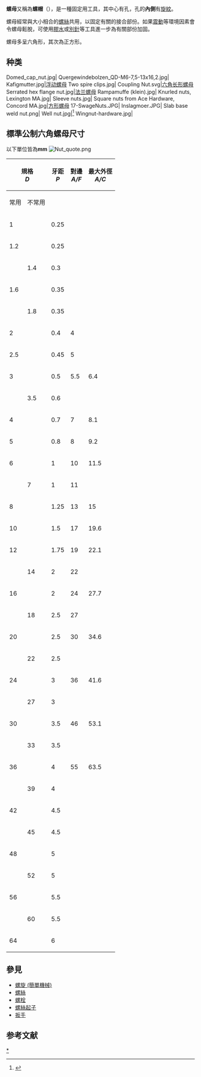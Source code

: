 {{multiple image|caption_align=center
| direction = vertical
| image1  = Nut-hardware.jpg
| width1  = 250
| caption1  = 
| image2 =Nut2-hardware.jpg
| width2  = 250
| caption2 =
}}
'''螺母'''又稱為'''螺帽'''（{{lang-en|Nut}}），是一種固定用工具，其中心有孔，孔的'''內側'''有[[旋紋|旋紋]]。

螺母經常與大小相合的[[螺絲|螺絲]]共用，以固定有關的接合部份。如果[[震動|震動]]等環境因素會令螺母鬆脫，可使用[[膠水|膠水]]或[[別針|別針]]等工具進一步為有關部份加固。

螺母多呈六角形，其次為正方形。
==种类==
<gallery>
Domed_cap_nut.jpg|{{le|盖形螺母|Acorn nut}}
Quergewindebolzen_QD-M6-7,5-13x16,2.jpg|{{le|桶形螺母|Barrel nut}}
Kafigmutter.jpg|[[浮动螺母|浮动螺母]]
Two spire clips.jpg|{{le|夹片螺母|Clip-on nut}}
Coupling Nut.svg|[[六角长形螺母|六角长形螺母]]
Serrated hex flange nut.jpg|[[法兰螺母|法兰螺母]]
Rampamuffe (klein).jpg|{{le|插入螺母|Insert nut}}
Knurled nuts, Lexington MA.jpg|{{le|滚花螺母|Knurled nut}}
Sleeve nuts.jpg|{{le|套筒螺母|Sleeve nut}}
Square nuts from Ace Hardware, Concord MA.jpg|[[方形螺母|方形螺母]]
17-SwageNuts.JPG|{{le|压铆螺母|Swage nut}}
Inslagmoer.JPG|{{le|T型螺母|T-nut}}
Slab base weld nut.png|{{le|焊接螺母|Weld nut}}
Well nut.jpg|{{le|减震螺母|Well nut}}<ref>{{cite web |title=WELL NUT橡胶减震螺母 |url=http://jiukunjmjd.com/pd.jsp?pid=112&mid=18 |website=上海久鲲精密机电有限公司 |accessdate=2021-01-25 |archive-date=2021-02-01 |archive-url=https://web.archive.org/web/20210201192140/http://jiukunjmjd.com/pd.jsp?pid=112&mid=18 |dead-url=no }}</ref>
Wingnut-hardware.jpg|{{le|蝶形螺母|Wingnut (hardware)}}
</gallery>
== 標準公制六角螺母尺寸 ==
以下單位皆為'''mm'''
[[File:Nut_quote.png|thumb]]
{| class=wikitable
!colspan=2|規格<br />''D''
!牙距<br />''P''
!對邊<br />''A/F''
!最大外徑<br />''A/C''
!colspan=3|高度<br />''H''
|-
!常用||不常用||      ||     ||      ||六角螺母||防鬆螺母||尼龍螺母
|-
|1   ||      ||0.25  ||     ||      ||        ||       ||
|-
|1.2 ||      ||0.25  ||     ||      ||        ||       ||
|-
|    ||1.4   ||0.3   ||     ||      ||        ||       ||
|-
|1.6 ||      ||0.35  ||     ||      ||        ||       ||
|-
|    ||1.8   ||0.35  ||     ||      ||        ||       ||
|-
|2   ||      ||0.4   ||4    ||      ||1.6     ||    1.2||-
|-
|2.5 ||      ||0.45  ||5    ||      ||2       ||    1.6||-
|-
|3   ||      ||0.5   ||5.5  ||6.4   ||2.4     ||1.8||4
|-
|    ||3.5   ||0.6   ||     ||      ||        ||   ||
|-
|4   ||      ||0.7   ||7    ||8.1   ||3.2     ||2.2||5
|-
|5   ||      ||0.8   ||8    ||9.2   ||4       ||2.7||5
|-
|6   ||      ||1     ||10   ||11.5  ||5       ||3.2||6
|-
|    ||7     ||1     ||11   ||      ||5.5     ||3.5||-
|-
|8   ||      ||1.25  ||13   ||15    ||6.5     ||4  ||8
|-
|10  ||      ||1.5   ||17   ||19.6  ||8       ||5  ||10
|-
|12  ||      ||1.75  ||19   ||22.1  ||10      ||6  ||12
|-
|    ||14    ||2     ||22   ||      ||11      ||7  ||14
|-
|16  ||      ||2     ||24   ||27.7  ||13      ||8  ||16
|-
|    ||18    ||2.5   ||27   ||      ||15      ||9  ||18.5
|-
|20  ||      ||2.5   ||30   ||34.6  ||16      ||10 ||20
|-
|    ||22    ||2.5   ||     ||      ||        ||   ||
|-
|24  ||      ||3     ||36   ||41.6  ||19      ||   ||
|-
|    ||27    ||3     ||     ||      ||        ||   ||
|-
|30  ||      ||3.5   ||46   ||53.1  ||24      ||   ||
|-
|    ||33    ||3.5   ||     ||      ||        ||   ||
|-
|36  ||      ||4     ||55   ||63.5  ||29      ||   ||
|-
|    ||39    ||4     ||     ||      ||        ||   ||
|-
|42  ||      ||4.5   ||     ||      ||        ||   ||
|-
|    ||45    ||4.5   ||     ||      ||        ||   ||
|-
|48  ||      ||5     ||     ||      ||        ||   ||
|-
|    ||52    ||5     ||     ||      ||        ||   ||
|-
|56  ||      ||5.5   ||     ||      ||        ||   ||
|-
|    ||60    ||5.5   ||     ||      ||        ||   ||
|-
|64  ||      ||6     ||     ||      ||        ||   ||
|}

==參見==
*[[螺旋_(簡單機械)|螺旋 (簡單機械)]]
*[[螺絲|螺絲]]
*[[螺栓|螺栓]]
*[[螺絲起子|螺絲起子]]
*[[扳手|扳手]]

==参考文献==
{{reflist}}

[[Category:螺纹紧固件|*]]